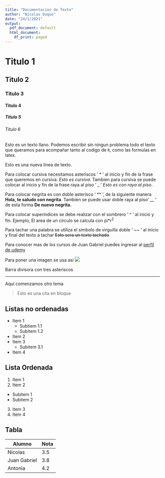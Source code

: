 ```yaml
---
title: "Documentacion de Texto"
author: "Nicolas Duque"
date: "24/1/2021"
output:
  pdf_document: default
  html_document:
    df_print: paged
---
```


# Titulo 1

## Titulo 2

### Titulo 3

#### Titulo 4

##### Titulo 5


###### Titulo 6


Esto es un texto llano. Podemos escribir sin ningun problema todo el texto que queramos para acompañar tanto al codigo de `R`, como las formulas en latex.

Esto es una nueva línea de texto.

Para colocar cursiva necesitamos asteriscos ' * ' al inicio y fin de la frase que queremos en cursiva. *Esto es cursiva*.
Tambien para cursiva se puede colocar al inicio y fin de la frase raya al piso ' _ ' _Esto es con raya al piso_.

Para colocar negrita es con doble asterisco ' ** ', de la siguiente manera **Hola, te saludo con negrita**. Tambien se puede usar doble raya al piso ' __ ' de esta forma __De nuevo negrita.__

Para colocar superindices se debe realizar con el sombrero ' ^  ' al inicio y fin. Ejemplo, El area de un circulo se calcula con pi*r^2^

Para tachar una palabra se utiliza el simbolo de virguilla doble ' ~~ ' al inicio y final del texto a tachar ~~Esto sera un texto tachado~~

Para conocer mas de los cursos de Juan Gabriel puedes ingresar al [perfil de udemy](https://www.udemy.com/)

Para poner una imagen se usa asi ![](r-rstudio.png)

Barra divisora con tres asteriscos

***
Aqui comenzamos otro tema

>Esto es una cita en bloque

## Listas no ordenadas
* Item 1
  + Subtiem 1.1
  + Subitem 1.2
* Item 2
* Item 3
  + Subitem 3.1
* Item 4

## Lista Ordenada

1. Item 1
2. Item 2
  + Subitem 1
  + Subitem 2
3. Item 3
4. Item 4

## Tabla

Alumno        |  Nota
--------------|--------------
Nicolas       |   3.5
Juan Gabriel  |   3.8
Antonia       |   4.2

